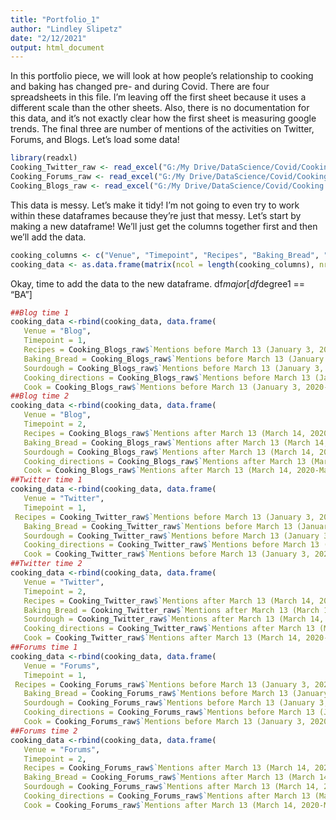 ```yaml
---
title: "Portfolio_1"
author: "Lindley Slipetz"
date: "2/12/2021"
output: html_document
---
```


In this portfolio piece, we will look at how people's relationship to cooking and baking has changed pre- and during Covid. There are four spreadsheets in this file. I'm leaving off the first sheet because it uses a different scale than the other sheets. Also, there is no documentation for this data, and it's not exactly clear how the first sheet is measuring google trends. The final three are number of mentions of the activities on Twitter, Forums, and Blogs. Let's load some data! 

```r
library(readxl)
Cooking_Twitter_raw <- read_excel("G:/My Drive/DataScience/Covid/Cooking.xlsx", sheet = 2)
Cooking_Forums_raw <- read_excel("G:/My Drive/DataScience/Covid/Cooking.xlsx", sheet = 3)
Cooking_Blogs_raw <- read_excel("G:/My Drive/DataScience/Covid/Cooking.xlsx", sheet = 4)
```

This data is messy. Let's make it tidy! I'm not going to even try to work within these dataframes because they're just that messy. Let's start by making a new dataframe! We'll just get the columns together first and then we'll add the data.

```r
cooking_columns <- c("Venue", "Timepoint", "Recipes", "Baking_Bread", "Sourdough", "Cooking_directions", "Cook")
cooking_data <- as.data.frame(matrix(ncol = length(cooking_columns), nrow=0, dimnames = list(NULL,cooking_columns)) )
```

Okay, time to add the data to the new dataframe. 
df$major[df$degree1 == "BA"]
```r
##Blog time 1
cooking_data <-rbind(cooking_data, data.frame(
   Venue = "Blog",
   Timepoint = 1,
   Recipes = Cooking_Blogs_raw$`Mentions before March 13 (January 3, 2020-March 12, 2020)...8`[Cooking_Blogs_raw$...7 == "Recipes" & is.na(Cooking_Blogs_raw$...7) == FALSE],
   Baking_Bread = Cooking_Blogs_raw$`Mentions before March 13 (January 3, 2020-March 12, 2020)...8`[Cooking_Blogs_raw$...7 == "Baking bread" & is.na(Cooking_Blogs_raw$...7) == FALSE], 
   Sourdough = Cooking_Blogs_raw$`Mentions before March 13 (January 3, 2020-March 12, 2020)...8`[Cooking_Blogs_raw$...7 == "Sourdough" & is.na(Cooking_Blogs_raw$...7) == FALSE],
   Cooking_directions = Cooking_Blogs_raw$`Mentions before March 13 (January 3, 2020-March 12, 2020)...8`[Cooking_Blogs_raw$...7 == "Cooking Directions" & is.na(Cooking_Blogs_raw$...7) == FALSE],
   Cook = Cooking_Blogs_raw$`Mentions before March 13 (January 3, 2020-March 12, 2020)...8`[Cooking_Blogs_raw$...7 == "Cook" & is.na(Cooking_Blogs_raw$...7) == FALSE]))
##Blog time 2  
cooking_data <-rbind(cooking_data, data.frame(
   Venue = "Blog",
   Timepoint = 2,
   Recipes = Cooking_Blogs_raw$`Mentions after March 13 (March 14, 2020-May 22, 2020)...10`[Cooking_Blogs_raw$...7 == "Recipes" & is.na(Cooking_Blogs_raw$...7) == FALSE],
   Baking_Bread = Cooking_Blogs_raw$`Mentions after March 13 (March 14, 2020-May 22, 2020)...10`[Cooking_Blogs_raw$...7 == "Baking bread" & is.na(Cooking_Blogs_raw$...7) == FALSE], 
   Sourdough = Cooking_Blogs_raw$`Mentions after March 13 (March 14, 2020-May 22, 2020)...10`[Cooking_Blogs_raw$...7 == "Sourdough" & is.na(Cooking_Blogs_raw$...7) == FALSE],
   Cooking_directions = Cooking_Blogs_raw$`Mentions after March 13 (March 14, 2020-May 22, 2020)...10`[Cooking_Blogs_raw$...7 == "Cooking Directions" & is.na(Cooking_Blogs_raw$...7) == FALSE],
   Cook = Cooking_Blogs_raw$`Mentions after March 13 (March 14, 2020-May 22, 2020)...10`[Cooking_Blogs_raw$...7 == "Cook" & is.na(Cooking_Blogs_raw$...7) == FALSE]))
##Twitter time 1  
cooking_data <-rbind(cooking_data, data.frame(
   Venue = "Twitter",
   Timepoint = 1,
 Recipes = Cooking_Twitter_raw$`Mentions before March 13 (January 3, 2020-March 12, 2020)...8`[Cooking_Twitter_raw$...7 == "Recipes" & is.na(Cooking_Twitter_raw$...7) == FALSE],
   Baking_Bread = Cooking_Twitter_raw$`Mentions before March 13 (January 3, 2020-March 12, 2020)...8`[Cooking_Twitter_raw$...7 == "Baking bread" & is.na(Cooking_Twitter_raw$...7) == FALSE], 
   Sourdough = Cooking_Twitter_raw$`Mentions before March 13 (January 3, 2020-March 12, 2020)...8`[Cooking_Twitter_raw$...7 == "Sourdough" & is.na(Cooking_Twitter_raw$...7) == FALSE],
   Cooking_directions = Cooking_Twitter_raw$`Mentions before March 13 (January 3, 2020-March 12, 2020)...8`[Cooking_Twitter_raw$...7 == "Cooking Directions" & is.na(Cooking_Twitter_raw$...7) == FALSE],
   Cook = Cooking_Twitter_raw$`Mentions before March 13 (January 3, 2020-March 12, 2020)...8`[Cooking_Twitter_raw$...7 == "Cook" & is.na(Cooking_Twitter_raw$...7) == FALSE]))
##Twitter time 2  
cooking_data <-rbind(cooking_data, data.frame(
   Venue = "Twitter",
   Timepoint = 2,
   Recipes = Cooking_Twitter_raw$`Mentions after March 13 (March 14, 2020-May 22, 2020)...10`[Cooking_Twitter_raw$...7 == "Recipes" & is.na(Cooking_Twitter_raw$...7) == FALSE],
   Baking_Bread = Cooking_Twitter_raw$`Mentions after March 13 (March 14, 2020-May 22, 2020)...10`[Cooking_Twitter_raw$...7 == "Baking bread" & is.na(Cooking_Twitter_raw$...7) == FALSE], 
   Sourdough = Cooking_Twitter_raw$`Mentions after March 13 (March 14, 2020-May 22, 2020)...10`[Cooking_Twitter_raw$...7 == "Sourdough" & is.na(Cooking_Twitter_raw$...7) == FALSE],
   Cooking_directions = Cooking_Twitter_raw$`Mentions after March 13 (March 14, 2020-May 22, 2020)...10`[Cooking_Twitter_raw$...7 == "Cooking Directions" & is.na(Cooking_Twitter_raw$...7) == FALSE],
   Cook = Cooking_Twitter_raw$`Mentions after March 13 (March 14, 2020-May 22, 2020)...10`[Cooking_Twitter_raw$...7 == "Cook" & is.na(Cooking_Twitter_raw$...7) == FALSE]))
##Forums time 1  
cooking_data <-rbind(cooking_data, data.frame(
   Venue = "Forums",
   Timepoint = 1,
 Recipes = Cooking_Forums_raw$`Mentions before March 13 (January 3, 2020-March 12, 2020)...8`[Cooking_Forums_raw$...7 == "Recipes" & is.na(Cooking_Forums_raw$...7) == FALSE],
   Baking_Bread = Cooking_Forums_raw$`Mentions before March 13 (January 3, 2020-March 12, 2020)...8`[Cooking_Forums_raw$...7 == "Baking bread" & is.na(Cooking_Forums_raw$...7) == FALSE], 
   Sourdough = Cooking_Forums_raw$`Mentions before March 13 (January 3, 2020-March 12, 2020)...8`[Cooking_Forums_raw$...7 == "Sourdough" & is.na(Cooking_Forums_raw$...7) == FALSE],
   Cooking_directions = Cooking_Forums_raw$`Mentions before March 13 (January 3, 2020-March 12, 2020)...8`[Cooking_Forums_raw$...7 == "Cooking Directions" & is.na(Cooking_Forums_raw$...7) == FALSE],
   Cook = Cooking_Forums_raw$`Mentions before March 13 (January 3, 2020-March 12, 2020)...8`[Cooking_Forums_raw$...7 == "Cook" & is.na(Cooking_Forums_raw$...7) == FALSE]))
##Forums time 2  
cooking_data <-rbind(cooking_data, data.frame(
   Venue = "Forums",
   Timepoint = 2,
   Recipes = Cooking_Forums_raw$`Mentions after March 13 (March 14, 2020-May 22, 2020)...10`[Cooking_Forums_raw$...7 == "Recipes" & is.na(Cooking_Forums_raw$...7) == FALSE],
   Baking_Bread = Cooking_Forums_raw$`Mentions after March 13 (March 14, 2020-May 22, 2020)...10`[Cooking_Forums_raw$...7 == "Baking bread" & is.na(Cooking_Forums_raw$...7) == FALSE], 
   Sourdough = Cooking_Forums_raw$`Mentions after March 13 (March 14, 2020-May 22, 2020)...10`[Cooking_Forums_raw$...7 == "Sourdough" & is.na(Cooking_Forums_raw$...7) == FALSE],
   Cooking_directions = Cooking_Forums_raw$`Mentions after March 13 (March 14, 2020-May 22, 2020)...10`[Cooking_Forums_raw$...7 == "Cooking Directions" & is.na(Cooking_Forums_raw$...7) == FALSE],
   Cook = Cooking_Forums_raw$`Mentions after March 13 (March 14, 2020-May 22, 2020)...10`[Cooking_Forums_raw$...7 == "Cook" & is.na(Cooking_Forums_raw$...7) == FALSE]))
```